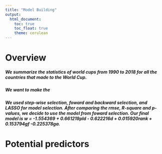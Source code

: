 ```yaml
---
title: "Model Building"
output: 
  html_document:
    toc: true
    toc_float: true
    theme: cerulean
---
```


# Overview

##### We summarize the statistics of world cups from 1990 to 2018 for all the countries that made to the World Cup.
##### We want to make the 
##### We used step-wise selection, foward and backward selection, and LASSO for model selection. After comparing the rmse, R-square and p-values, we decide to use the model from foward selection. Our final model is  w = -1.554369 + 0.661219pld - 0.622216d + 0.015920rank + 0.153794gf -0.225378ga.

# Potential predictors




